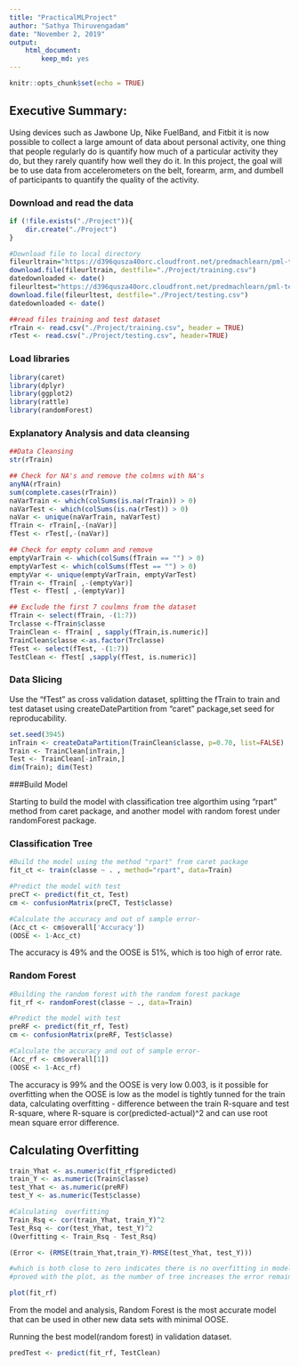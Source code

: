 ---
title: "PracticalMLProject"
author: "Sathya Thiruvengadam"
date: "November 2, 2019"
output: 
    html_document:
        keep_md: yes
---

```{r setup, include=FALSE}
knitr::opts_chunk$set(echo = TRUE)
```

## Executive Summary:

Using devices such as Jawbone Up, Nike FuelBand, and Fitbit it is now possible to collect a large amount of data about personal activity, one thing that people regularly do is quantify how much of a particular activity they do, but they rarely quantify how well they do it. In this project, the goal will be to use data from accelerometers on the belt, forearm, arm, and dumbell of participants to quantify the quality of the activity. 

### Download and read the data
```{r readdata }
if (!file.exists("./Project")){
    dir.create("./Project")
}

#Download file to local directory
fileurltrain="https://d396qusza40orc.cloudfront.net/predmachlearn/pml-training.csv"
download.file(fileurltrain, destfile="./Project/training.csv")
datedownloaded <- date()
fileurltest="https://d396qusza40orc.cloudfront.net/predmachlearn/pml-testing.csv"
download.file(fileurltest, destfile="./Project/testing.csv")
datedownloaded <- date()

##read files training and test dataset
rTrain <- read.csv("./Project/training.csv", header = TRUE)
rTest <- read.csv("./Project/testing.csv", header=TRUE)
```

### Load libraries
```{r loadlib, include=FALSE}
library(caret)
library(dplyr)
library(ggplot2)
library(rattle)
library(randomForest)
```

### Explanatory Analysis and data cleansing
```{r expanal, results="hide"}
##Data Cleansing
str(rTrain)

## Check for NA's and remove the colmns with NA's
anyNA(rTrain)
sum(complete.cases(rTrain))
naVarTrain <- which(colSums(is.na(rTrain)) > 0)
naVarTest <- which(colSums(is.na(rTest)) > 0)
naVar <- unique(naVarTrain, naVarTest)
fTrain <- rTrain[,-(naVar)]
fTest <- rTest[,-(naVar)]

## Check for empty column and remove
emptyVarTrain <- which(colSums(fTrain == "") > 0)
emptyVarTest <- which(colSums(fTest == "") > 0)
emptyVar <- unique(emptyVarTrain, emptyVarTest)
fTrain <- fTrain[ ,-(emptyVar)]
fTest <- fTest[ ,-(emptyVar)]

## Exclude the first 7 coulmns from the dataset
fTrain <- select(fTrain, -(1:7))
Trclasse <-fTrain$classe
TrainClean <- fTrain[ , sapply(fTrain,is.numeric)]
TrainClean$classe <-as.factor(Trclasse)
fTest <- select(fTest, -(1:7))
TestClean <- fTest[ ,sapply(fTest, is.numeric)]
```

### Data Slicing
Use the "fTest" as cross validation dataset, splitting the fTrain to train and test dataset using createDatePartition from "caret" package,set seed for reproducability.

```{r datapart, results="hide"}
set.seed(3945)
inTrain <- createDataPartition(TrainClean$classe, p=0.70, list=FALSE)
Train <- TrainClean[inTrain,]
Test <- TrainClean[-inTrain,]
dim(Train); dim(Test)
```

###Build Model

Starting to build the model with classification tree algorthim using "rpart" method from caret package, and another model with random forest under randomForest package.


### Classification Tree
```{r clasifiTree}
#Build the model using the method "rpart" from caret package
fit_ct <- train(classe ~ . , method="rpart", data=Train)

#Predict the model with test
preCT <- predict(fit_ct, Test)
cm <- confusionMatrix(preCT, Test$classe)

#Calculate the accuracy and out of sample error-
(Acc_ct <- cm$overall['Accuracy'])
(OOSE <- 1-Acc_ct)

```

The accuracy is 49% and the OOSE is 51%, which is too high of error rate.

### Random Forest
```{r randfor}
#Building the random forest with the random forest package
fit_rf <- randomForest(classe ~ ., data=Train)

#Predict the model with test
preRF <- predict(fit_rf, Test)
cm <- confusionMatrix(preRF, Test$classe)

#Calculate the accuracy and out of sample error-
(Acc_rf <- cm$overall[1])
(OOSE <- 1-Acc_rf)
```

The accuracy is 99% and the OOSE is very low 0.003, is it possible for overfitting when the OOSE is low as the model is tightly tunned for the train data, calculating overfitting - difference between the train R-square and test R-square, where R-square is cor(predicted-actual)^2 and can use root mean square error difference.

## Calculating Overfitting
```{r calculate overfit}
train_Yhat <- as.numeric(fit_rf$predicted)
train_Y <- as.numeric(Train$classe)
test_Yhat <- as.numeric(preRF)
test_Y <- as.numeric(Test$classe)

#Calculating  overfitting
Train_Rsq <- cor(train_Yhat, train_Y)^2
Test_Rsq <- cor(test_Yhat, test_Y)^2
(Overfitting <- Train_Rsq - Test_Rsq)

(Error <- (RMSE(train_Yhat,train_Y)-RMSE(test_Yhat, test_Y)))

#which is both close to zero indicates there is no overfitting in model, which is
#proved with the plot, as the number of tree increases the error remains in or #close to zero

plot(fit_rf)

```

From the model and analysis, Random Forest is the most accurate model that can 
be used in other new data sets with minimal OOSE.

Running the best model(random forest) in validation dataset.
```{r validaterun}
predTest <- predict(fit_rf, TestClean)
```